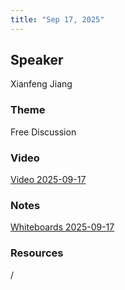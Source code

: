 ```yaml
---
title: "Sep 17, 2025"
---
```


## Speaker
Xianfeng Jiang

### Theme
Free Discussion

### Video
[Video 2025-09-17](https://drive.google.com/file/d/1ioPdWQXMMWLnYZY5j8Q2LZB5B2PcMT1t/view?usp=sharing)

### Notes
[Whiteboards 2025-09-17](https://drive.google.com/file/d/1HvSYdElcW1nx5UMWdQn4P-BYQwqSSw3G/view?usp=sharing)

### Resources
/